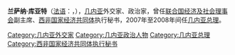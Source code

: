 '''兰萨纳·库亚特'''（[[法语|法语]]：'''{{lang|fr|Lansana Kouyaté}}'''，{{bd|1950年|catIdx=Kouyaté, Lansana}}），[[几内亚|几内亚]]外交家、政治家，曾任[[联合国经济及社会理事会|联合国经济及社会理事会]]副主席、[[西非国家经济共同体|西非国家经济共同体]]执行秘书，2007年至2008年间任[[几内亚总理|几内亚总理]]。

{{start box}}
{{succession box|[[爱德华·邦雅曼|爱德华·邦雅曼]]|[[穆罕默德·伊本·尚巴|穆罕默德·伊本·尚巴]]|[[西非国家经济共同体|西非国家经济共同体执行秘书]]|1997年-2002年}}
{{succession box|[[欧仁·卡马拉|欧仁·卡马拉]]|[[艾哈迈德·蒂迪亚内·苏瓦雷|艾哈迈德·蒂迪亚内·苏瓦雷]]|[[File:Flag_of_Guinea.svg|25px]] [[几内亚总理|几内亚总理]]|2007年－2008年}}
{{end box}}
{{非洲政治人物小作品}}

{{DEFAULTSORT:Kouyaté, Lansana}}
[[Category:几内亚外交家|Category:几内亚外交家]]
[[Category:几内亚政治人物|Category:几内亚政治人物]]
[[Category:几内亚总理|Category:几内亚总理]]
[[Category:西非国家经济共同体执行秘书|Category:西非国家经济共同体执行秘书]]